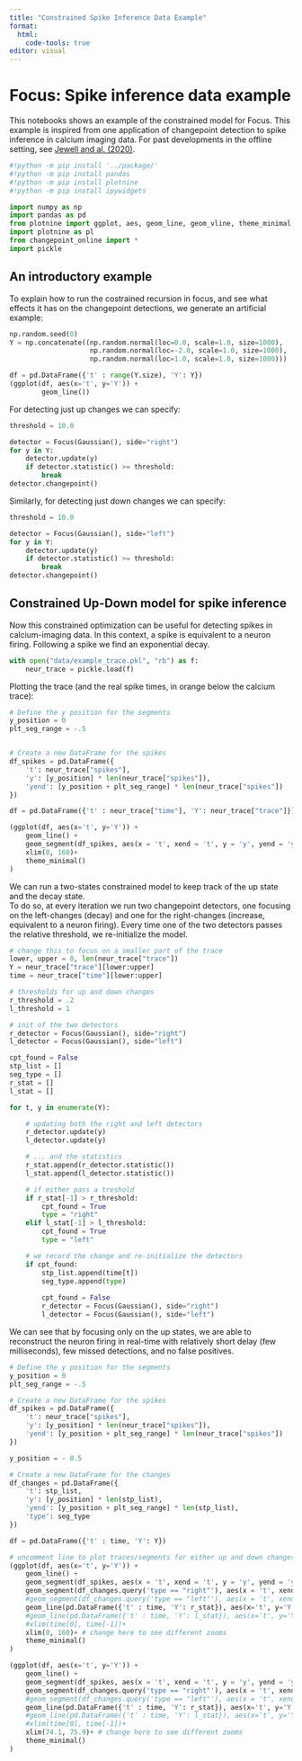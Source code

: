 ```yaml
---
title: "Constrained Spike Inference Data Example"
format:
  html: 
    code-tools: true
editor: visual
---
```


# Focus: Spike inference data example

This notebooks shows an example of the constrained model for Focus. This example is inspired from one application of changepoint detection to spike inference in calcium imaging data. For past developments in the offline setting, see [Jewell and al. (2020)](https://academic.oup.com/biostatistics/article/21/4/709/5310127).

```python
#!python -m pip install '../package/'
#!python -m pip install pandas
#!python -m pip install plotnine
#!python -m pip install ipywidgets
```

```python
import numpy as np
import pandas as pd
from plotnine import ggplot, aes, geom_line, geom_vline, theme_minimal, xlim, geom_segment, geom_point
import plotnine as pl
from changepoint_online import *
import pickle
```

## An introductory example
To explain how to run the costrained recursion in focus, and see what effects it has on the changepoint detections, we generate an artificial example:

```python
np.random.seed(0)
Y = np.concatenate((np.random.normal(loc=0.0, scale=1.0, size=1000),
                    np.random.normal(loc=-2.0, scale=1.0, size=1000),
                    np.random.normal(loc=1.0, scale=1.0, size=1000)))
```

```python
df = pd.DataFrame({'t' : range(Y.size), 'Y': Y})
(ggplot(df, aes(x='t', y='Y')) +
        geom_line())
```

For detecting just up changes we can specify:

```python
threshold = 10.0

detector = Focus(Gaussian(), side="right")
for y in Y:
    detector.update(y)
    if detector.statistic() >= threshold:
        break
detector.changepoint()
```

Similarly, for detecting just down changes we can specify:

```python
threshold = 10.0

detector = Focus(Gaussian(), side="left")
for y in Y:
    detector.update(y)
    if detector.statistic() >= threshold:
        break
detector.changepoint()
```

## Constrained Up-Down model for spike inference

Now this constrained optimization can be useful for detecting spikes in calcium-imaging data. In this context, a spike is equivalent to a neuron firing. Following a spike we find an exponential decay.

```python
with open("data/example_trace.pkl", "rb") as f:
    neur_trace = pickle.load(f)
```

Plotting the trace (and the real spike times, in orange below the calcium trace):

```python
# Define the y position for the segments
y_position = 0
plt_seg_range = -.5


# Create a new DataFrame for the spikes
df_spikes = pd.DataFrame({
    't': neur_trace["spikes"],
    'y': [y_position] * len(neur_trace["spikes"]),
    'yend': [y_position + plt_seg_range] * len(neur_trace["spikes"])
})

df = pd.DataFrame({'t' : neur_trace["time"], 'Y': neur_trace["trace"]})

(ggplot(df, aes(x='t', y='Y')) + 
    geom_line() + 
    geom_segment(df_spikes, aes(x = 't', xend = 't', y = 'y', yend = 'yend'), alpha = 0.6, colour = "orange") +
    xlim(0, 160)+
    theme_minimal()
)
```

We can run a two-states constrained model to keep track of the up state and the decay state.  
To do so, at every iteration we run two changepoint detectors, one focusing on the left-changes (decay) and one for the right-changes (increase, equivalent to a neuron firing). Every time one of the two detectors passes the relative threshold, we re-initialize the model. 

```python
# change this to focus on a smaller part of the trace
lower, upper = 0, len(neur_trace["trace"])
Y = neur_trace["trace"][lower:upper]
time = neur_trace["time"][lower:upper]

# thresholds for up and down changes
r_threshold = .2
l_threshold = 1

# init of the two detectors
r_detector = Focus(Gaussian(), side="right")
l_detector = Focus(Gaussian(), side="left")

cpt_found = False
stp_list = []
seg_type = []
r_stat = []
l_stat = []

for t, y in enumerate(Y):

    # updating both the right and left detectors
    r_detector.update(y)
    l_detector.update(y)

    # ... and the statistics
    r_stat.append(r_detector.statistic())
    l_stat.append(l_detector.statistic())

    # if either pass a treshold
    if r_stat[-1] > r_threshold:
        cpt_found = True
        type = "right"
    elif l_stat[-1] > l_threshold:
        cpt_found = True
        type = "left"

    # we record the change and re-initialize the detectors
    if cpt_found:
        stp_list.append(time[t])
        seg_type.append(type)
        
        cpt_found = False
        r_detector = Focus(Gaussian(), side="right")
        l_detector = Focus(Gaussian(), side="left")

```

We can see that by focusing only on the up states, we are able to reconstruct the neuron firing in real-time with relatively short delay (few milliseconds), few missed detections, and no false positives.

```python
# Define the y position for the segments
y_position = 0
plt_seg_range = -.5

# Create a new DataFrame for the spikes
df_spikes = pd.DataFrame({
    't': neur_trace["spikes"],
    'y': [y_position] * len(neur_trace["spikes"]),
    'yend': [y_position + plt_seg_range] * len(neur_trace["spikes"])
})

y_position = - 0.5

# Create a new DataFrame for the changes
df_changes = pd.DataFrame({
    't': stp_list,
    'y': [y_position] * len(stp_list),
    'yend': [y_position + plt_seg_range] * len(stp_list),
    'type': seg_type
})

df = pd.DataFrame({'t' : time, 'Y': Y})

# uncomment line to plot traces/segments for either up and down changes. 
(ggplot(df, aes(x='t', y='Y')) + 
    geom_line() + 
    geom_segment(df_spikes, aes(x = 't', xend = 't', y = 'y', yend = 'yend'), alpha = 0.6, colour = "orange") +
    geom_segment(df_changes.query('type == "right"'), aes(x = 't', xend = 't', y = 'y', yend = 'yend'), colour = "blue") +
    #geom_segment(df_changes.query('type == "left"'), aes(x = 't', xend = 't', y = 'y', yend = 'yend'), colour = "red") +
    geom_line(pd.DataFrame({'t' : time, 'Y': r_stat}), aes(x='t', y='Y'), colour = "blue") + 
    #geom_line(pd.DataFrame({'t' : time, 'Y': l_stat}), aes(x='t', y='Y'), colour = "red") + 
    #xlim(time[0], time[-1])+
    xlim(0, 160)+ # change here to see different zooms
    theme_minimal()
)
```

```python
(ggplot(df, aes(x='t', y='Y')) + 
    geom_line() + 
    geom_segment(df_spikes, aes(x = 't', xend = 't', y = 'y', yend = 'yend'), alpha = 0.6, colour = "orange") +
    geom_segment(df_changes.query('type == "right"'), aes(x = 't', xend = 't', y = 'y', yend = 'yend'), colour = "blue") +
    #geom_segment(df_changes.query('type == "left"'), aes(x = 't', xend = 't', y = 'y', yend = 'yend'), colour = "red") +
    geom_line(pd.DataFrame({'t' : time, 'Y': r_stat}), aes(x='t', y='Y'), colour = "blue") + 
    #geom_line(pd.DataFrame({'t' : time, 'Y': l_stat}), aes(x='t', y='Y'), colour = "red") + 
    #xlim(time[0], time[-1])+
    xlim(74.1, 75.9)+ # change here to see different zooms
    theme_minimal()
)
```

